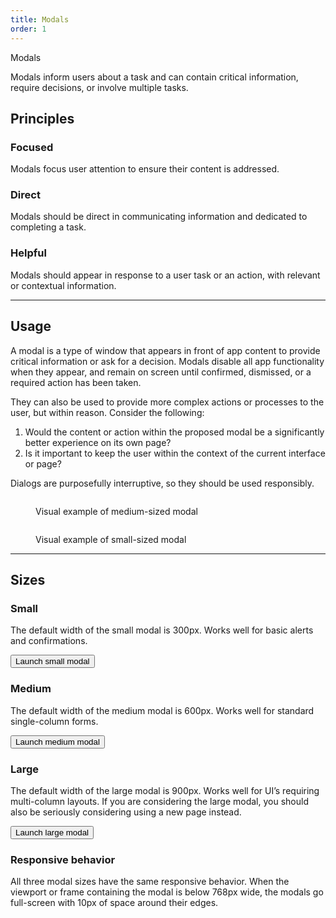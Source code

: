 ```yaml
---
title: Modals
order: 1
---
```



<DocsHeading to="/api/modal/" type="code">Modals</DocsHeading>

Modals inform users about a task and can contain critical information, require decisions, or involve multiple tasks.

## Principles

### Focused
Modals focus user attention to ensure their content is addressed.

### Direct
Modals should be direct in communicating information and dedicated to completing a task.

### Helpful
Modals should appear in response to a user task or an action, with relevant or contextual information.

<span class="horizontal-spacer"></span>
<hr class="article-divider" />

## Usage

A modal is a type of window that appears in front of app content to provide critical information or ask for a decision. Modals disable all app functionality when they appear, and remain on screen until confirmed, dismissed, or a required action has been taken.

They can also be used to provide more complex actions or processes to the user, but within reason.  Consider the following:

1. Would the content or action within the proposed modal be a significantly better experience on its own page?
1. Is it important to keep the user within the context of the current interface or page?

Dialogs are purposefully interruptive, so they should be used responsibly.

<figure>
  <img src="../../images/modals/Medium_modal_example.png" alt="" />
  <figcaption>
    <p>Visual example of medium-sized modal</p>
  </figcaption>
</figure>
<span class="horizontal-spacer"></span>
<figure>
  <img src="../../images/modals/Small_modal_example.png" alt="" />
  <figcaption>
    <p>Visual example of small-sized modal</p>
  </figcaption>
</figure>

<span class="horizontal-spacer"></span>
<hr class="article-divider" />

## Sizes

### Small
The default width of the small modal is 300px.  Works well for basic alerts and confirmations.

<Button>Launch small modal</Button>

### Medium
The default width of the medium modal is 600px.  Works well for standard single-column forms.

<Button>Launch medium modal</Button>

### Large
The default width of the large modal is 900px.  Works well for UI’s requiring multi-column layouts.  If you are considering the large modal, you should also be seriously considering using a new page instead.

<Button>Launch large modal</Button>

### Responsive behavior
All three modal sizes have the same responsive behavior.  When the viewport or frame containing the modal is below 768px wide, the modals go full-screen with 10px of space around their edges.

<span class="horizontal-spacer"></span>
